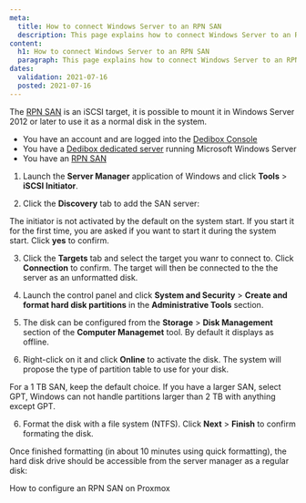 ```yaml
---
meta: 
  title: How to connect Windows Server to an RPN SAN
  description: This page explains how to connect Windows Server to an RPN SAN
content:
  h1: How to connect Windows Server to an RPN SAN
  paragraph: This page explains how to connect Windows Server to an RPN SAN
dates:
  validation: 2021-07-16
  posted: 2021-07-16
---
```



The [RPN SAN](/dedibox-network/rpn/concepts/#rpn-san) is an iSCSI target, it is possible to mount it in Windows Server 2012 or later to use it as a normal disk in the system.

<Message type="requirement">

* You have an account and are logged into the [Dedibox Console](https://console.online.net)
* You have a [Dedibox dedicated server](https://www.scaleway.com/en/dedibox/) running Microsoft Windows Server
* You have an [RPN SAN](https://www.scaleway.com/en/dedibox/storage/rpn-san/) 

</Message>

1. Launch the **Server Manager** application of Windows and click **Tools** > **iSCSI Initiator**.

  <Lightbox src="scaleway_windows_server_san_01.png" alt="" />

2. Click the **Discovery** tab to add the SAN server: 

  <Lightbox src="scaleway_windows_server_san_02.png" alt="" />

  <Message type="tip">

  The initiator is not activated by the default on the system start. If you start it for the first time, you are asked if you want to start it during the system start. Click **yes** to confirm.

  </Message>

3. Click the **Targets** tab and select the target you wanr to connect to. Click **Connection** to confirm. The target will then be connected to the the server as an unformatted disk.

  <Lightbox src="scaleway_windows_server_san_03.png" alt="" />

4. Launch the control panel and click **System and Security** > **Create and format hard disk partitions** in the **Administrative Tools** section. 

  <Lightbox src="scaleway_windows_server_san_04.png" alt="" />

5. The disk can be configured from the **Storage** > **Disk Management** section of the **Computer Managemet** tool. By default it displays as offline. 

  <Lightbox src="scaleway_windows_server_san_05.png" alt="" />

6. Right-click on it and click **Online** to activate the disk. The system will propose the type of partition table to use for your disk. 

  <Lightbox src="scaleway_windows_server_san_06.png" alt="" />

  <Message type="tip">

  For a 1 TB SAN, keep the default choice. If you have a larger SAN, select GPT, Windows can not handle partitions larger than 2 TB with anything except GPT.

  </Message>

6. Format the disk with a file system (NTFS). Click **Next** > **Finish** to confirm formating the disk. 

  <Lightbox src="scaleway_windows_server_san_07.png" alt="" />

Once finished formatting (in about 10 minutes using quick formatting), the hard disk drive should be accessible from the server manager as a regular disk:

<Lightbox src="scaleway_windows_server_san_08.png" alt="" />

<Navigation title="See Also">
  <PreviousButton to="/dedibox-network/rpn/how-to/use-rpn-san-proxmox/">How to configure an RPN SAN on Proxmox</PreviousButton>
</Navigation>